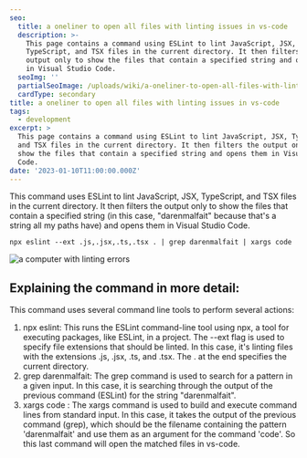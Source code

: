 ```yaml
---
seo:
  title: a oneliner to open all files with linting issues in vs-code
  description: >-
    This page contains a command using ESLint to lint JavaScript, JSX,
    TypeScript, and TSX files in the current directory. It then filters the
    output only to show the files that contain a specified string and opens them
    in Visual Studio Code.
  seoImg: ''
  partialSeoImage: /uploads/wiki/a-oneliner-to-open-all-files-with-linting-issues-in-vs-code/open-all-files-with-errors_zs2drx.png
  cardType: secondary
title: a oneliner to open all files with linting issues in vs-code
tags:
  - development
excerpt: >
  This page contains a command using ESLint to lint JavaScript, JSX, TypeScript,
  and TSX files in the current directory. It then filters the output only to
  show the files that contain a specified string and opens them in Visual Studio
  Code.
date: '2023-01-10T11:00:00.000Z'
---
```


This command uses ESLint to lint JavaScript, JSX, TypeScript, and TSX files in
the current directory. It then filters the output only to show the files that
contain a specified string (in this case, "darenmalfait" because that's a string
all my paths have) and opens them in Visual Studio Code.

```
npx eslint --ext .js,.jsx,.ts,.tsx . | grep darenmalfait | xargs code
```

![a computer with linting errors](/uploads/wiki/a-oneliner-to-open-all-files-with-linting-issues-in-vs-code/Daren_a_scared_computer_with_a_ribbons_around_it_plastic_3d_ren_f2ba46b1-7d12-4144-99b2-8c19461c2b6a_dm7mif.png 'a computer with linting errors')

## Explaining the command in more detail:

This command uses several command line tools to perform several actions:

1. npx eslint: This runs the ESLint command-line tool using npx, a tool for
   executing packages, like ESLint, in a project. The --ext flag is used to
   specify file extensions that should be linted. In this case, it's linting
   files with the extensions .js, .jsx, .ts, and .tsx. The . at the end
   specifies the current directory.
2. grep darenmalfait: The grep command is used to search for a pattern in a
   given input. In this case, it is searching through the output of the previous
   command (ESLint) for the string "darenmalfait".
3. xargs code : The xargs command is used to build and execute command lines
   from standard input. In this case, it takes the output of the previous
   command (grep), which should be the filename containing the pattern
   'darenmalfait' and use them as an argument for the command 'code'. So this
   last command will open the matched files in vs-code.
